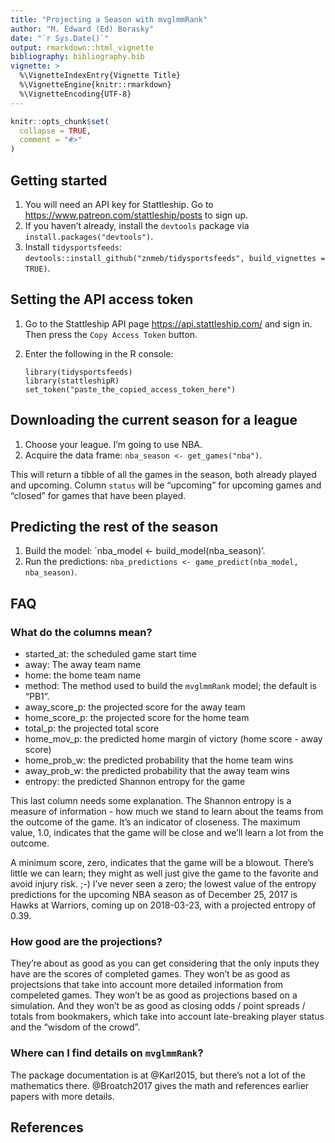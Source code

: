 ```yaml
---
title: "Projecting a Season with mvglmmRank"
author: "M. Edward (Ed) Borasky"
date: "`r Sys.Date()`"
output: rmarkdown::html_vignette
bibliography: bibliography.bib
vignette: >
  %\VignetteIndexEntry{Vignette Title}
  %\VignetteEngine{knitr::rmarkdown}
  %\VignetteEncoding{UTF-8}
---
```


```r
knitr::opts_chunk$set(
  collapse = TRUE,
  comment = "#>"
)
```

## Getting started
1. You will need an API key for Stattleship. Go to <https://www.patreon.com/stattleship/posts> to sign up.
2. If you haven't already, install the `devtools` package via `install.packages("devtools")`.
3. Install `tidysportsfeeds`: `devtools::install_github("znmeb/tidysportsfeeds", build_vignettes = TRUE)`.

## Setting the API access token
1. Go to the Stattleship API page <https://api.stattleship.com/> and sign in. Then press the `Copy Access Token` button.
2. Enter the following in the R console:

    ```
    library(tidysportsfeeds)
    library(stattleshipR)
    set_token("paste_the_copied_access_token_here")
    ```

## Downloading the current season for a league
1. Choose your league. I'm going to use NBA.
2. Acquire the data frame: `nba_season <- get_games("nba")`.

This will return a tibble of all the games in the season, both already played and upcoming. Column `status` will be "upcoming" for upcoming games and "closed" for games that have been played.

## Predicting the rest of the season
1. Build the model: `nba_model <- build_model(nba_season)'.
2. Run the predictions: `nba_predictions <- game_predict(nba_model, nba_season)`.

## FAQ

### What do the columns mean?
* started_at: the scheduled game start time
* away: The away team name
* home: the home team name
* method: The method used to build the `mvglmmRank` model; the default is "PB1".
* away_score_p: the projected score for the away team
* home_score_p: the projected score for the home team
* total_p: the projected total score
* home_mov_p: the predicted home margin of victory (home score - away score)
* home_prob_w: the predicted probability that the home team wins
* away_prob_w: the predicted probability that the away team wins
* entropy: the predicted Shannon entropy for the game

This last column needs some explanation. The Shannon entropy is a measure of information - how much we stand to learn about the teams from the outcome of the game. It's an indicator of closeness. The maximum value, 1.0, indicates that the game will be close and we'll learn a lot from the outcome.

A minimum score, zero, indicates that the game will be a blowout. There's little we can learn; they might as well just give the game to the favorite and avoid injury risk. ;-) I've never seen a zero; the lowest value of the entropy predictions for the upcoming NBA season as of December 25, 2017 is Hawks at Warriors, coming up on 2018-03-23, with a projected entropy of 0.39. 


### How good are the projections?
They're about as good as you can get considering that the only inputs they have are the scores of completed games. They won't be as good as projectsions that take into account more detailed information from compeleted games. They won't be as good as projections based on a simulation. And they won't be as good as closing odds / point spreads / totals from bookmakers, which take into account late-breaking player status and the "wisdom of the crowd". 

### Where can I find details on `mvglmmRank`?
The package documentation is at @Karl2015, but there's not a lot of the mathematics there. @Broatch2017 gives the math and references earlier papers with more details.

## References
